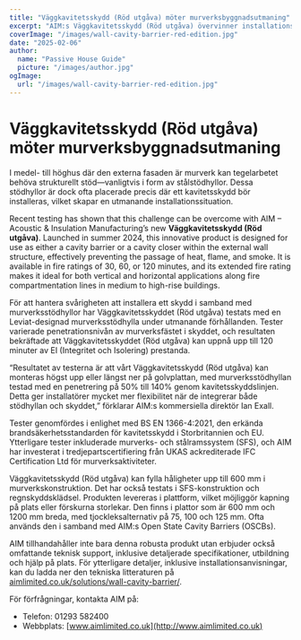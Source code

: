 ```yaml
---
title: "Väggkavitetsskydd (Röd utgåva) möter murverksbyggnadsutmaning"
excerpt: "AIM:s Väggkavitetsskydd (Röd utgåva) övervinner installationsutmaningar genom att integreras med murverksstödhyllor samtidigt som robust brandskydd säkerställs."
coverImage: "/images/wall-cavity-barrier-red-edition.jpg"
date: "2025-02-06"
author:
  name: "Passive House Guide"
  picture: "/images/author.jpg"
ogImage:
  url: "/images/wall-cavity-barrier-red-edition.jpg"
---
```


# Väggkavitetsskydd (Röd utgåva) möter murverksbyggnadsutmaning

I medel- till höghus där den externa fasaden är murverk kan tegelarbetet behöva strukturellt stöd—vanligtvis i form av stålstödhyllor. Dessa stödhyllor är dock ofta placerade precis där ett kavitetsskydd bör installeras, vilket skapar en utmanande installationssituation.

Recent testing has shown that this challenge can be overcome with AIM – Acoustic & Insulation Manufacturing’s new **Väggkavitetsskydd (Röd utgåva)**. Launched in summer 2024, this innovative product is designed for use as either a cavity barrier or a cavity closer within the external wall structure, effectively preventing the passage of heat, flame, and smoke. It is available in fire ratings of 30, 60, or 120 minutes, and its extended fire rating makes it ideal for both vertical and horizontal applications along fire compartmentation lines in medium to high-rise buildings.

För att hantera svårigheten att installera ett skydd i samband med murverksstödhyllor har Väggkavitetsskyddet (Röd utgåva) testats med en Leviat-designad murverksstödhylla under utmanande förhållanden. Tester varierade penetrationsnivån av murverksfästet i skyddet, och resultaten bekräftade att Väggkavitetsskyddet (Röd utgåva) kan uppnå upp till 120 minuter av EI (Integritet och Isolering) prestanda.

“Resultatet av testerna är att vårt Väggkavitetsskydd (Röd utgåva) kan monteras högst upp eller längst ner på golvplattan, med murverksstödhyllan testad med en penetrering på 50% till 140% genom kavitetsskyddslinjen. Detta ger installatörer mycket mer flexibilitet när de integrerar både stödhyllan och skyddet,” förklarar AIM:s kommersiella direktör Ian Exall.

Tester genomfördes i enlighet med BS EN 1366-4:2021, den erkända brandsäkerhetsstandarden för kavitetsskydd i Storbritannien och EU. Ytterligare tester inkluderade murverks- och stålramssystem (SFS), och AIM har investerat i tredjepartscertifiering från UKAS ackrediterade IFC Certification Ltd för murverksaktiviteter.

Väggkavitetsskydd (Röd utgåva) kan fylla håligheter upp till 600 mm i murverkskonstruktion. Det har också testats i SFS-konstruktion och regnskyddsklädsel. Produkten levereras i plattform, vilket möjliggör kapning på plats eller förskurna storlekar. Den finns i plattor som är 600 mm och 1200 mm breda, med tjockleksalternativ på 75, 100 och 125 mm. Ofta används den i samband med AIM:s Open State Cavity Barriers (OSCBs).

AIM tillhandahåller inte bara denna robusta produkt utan erbjuder också omfattande teknisk support, inklusive detaljerade specifikationer, utbildning och hjälp på plats. För ytterligare detaljer, inklusive installationsanvisningar, kan du ladda ner den tekniska litteraturen på [aimlimited.co.uk/solutions/wall-cavity-barrier/](http://aimlimited.co.uk/solutions/wall-cavity-barrier/).

För förfrågningar, kontakta AIM på:

- Telefon: 01293 582400
- Webbplats: [www.aimlimited.co.uk](http://www.aimlimited.co.uk)